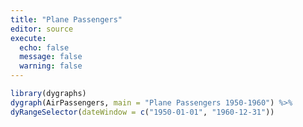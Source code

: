 ```yaml
---
title: "Plane Passengers"
editor: source
execute: 
  echo: false
  message: false
  warning: false
---
```


```r
library(dygraphs)
dygraph(AirPassengers, main = "Plane Passengers 1950-1960") %>%
dyRangeSelector(dateWindow = c("1950-01-01", "1960-12-31"))
```

